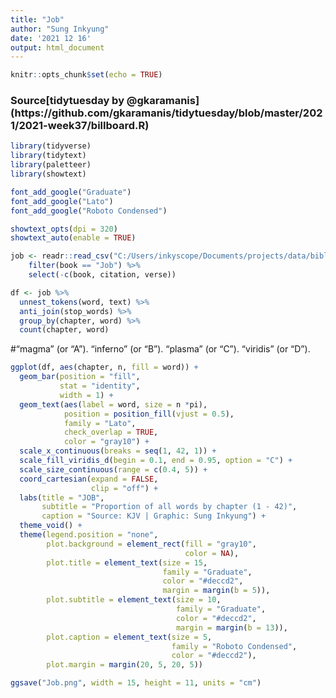 ```yaml
---
title: "Job"
author: "Sung Inkyung"
date: '2021 12 16'
output: html_document
---
```


```r
knitr::opts_chunk$set(echo = TRUE)
```
### Source[tidytuesday by @gkaramanis] (https://github.com/gkaramanis/tidytuesday/blob/master/2021/2021-week37/billboard.R)
```r
library(tidyverse)
library(tidytext)
library(paletteer)
library(showtext)

font_add_google("Graduate")
font_add_google("Lato")
font_add_google("Roboto Condensed")

showtext_opts(dpi = 320)
showtext_auto(enable = TRUE)

```


```r
job <- readr::read_csv("C:/Users/inkyscope/Documents/projects/data/bible_kjv_new.csv") %>% 
    filter(book == "Job") %>% 
    select(-c(book, citation, verse))
```


```r
df <- job %>% 
  unnest_tokens(word, text) %>%
  anti_join(stop_words) %>%
  group_by(chapter, word) %>% 
  count(chapter, word)
```
#"magma" (or "A"). "inferno" (or "B"). "plasma" (or "C"). "viridis" (or "D").

```r
ggplot(df, aes(chapter, n, fill = word)) +
  geom_bar(position = "fill",
           stat = "identity",
           width = 1) +
  geom_text(aes(label = word, size = n *pi),
            position = position_fill(vjust = 0.5),
            family = "Lato",
            check_overlap = TRUE,
            color = "gray10") +
  scale_x_continuous(breaks = seq(1, 42, 1)) +
  scale_fill_viridis_d(begin = 0.1, end = 0.95, option = "C") +
  scale_size_continuous(range = c(0.4, 5)) +
  coord_cartesian(expand = FALSE,
                  clip = "off") +
  labs(title = "JOB",
       subtitle = "Proportion of all words by chapter (1 - 42)",
       caption = "Source: KJV | Graphic: Sung Inkyung") +
  theme_void() +
  theme(legend.position = "none",
        plot.background = element_rect(fill = "gray10",
                                       color = NA),
        plot.title = element_text(size = 15, 
                                  family = "Graduate",
                                  color = "#deccd2",
                                  margin = margin(b = 5)),
        plot.subtitle = element_text(size = 10,
                                     family = "Graduate",
                                     color = "#deccd2",
                                     margin = margin(b = 13)),
        plot.caption = element_text(size = 5, 
                                    family = "Roboto Condensed",
                                    color = "#deccd2"),
        plot.margin = margin(20, 5, 20, 5)) 

ggsave("Job.png", width = 15, height = 11, units = "cm")
  
```
